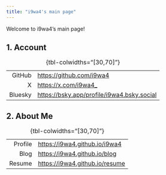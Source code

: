 ```yaml
---
title: "i9wa4's main page"
---
```


Welcome to i9wa4's main page!

## 1. Account

: {tbl-colwidths="[30,70]"}

|         |                                              |
| ---:    | :---                                         |
| GitHub  | <https://github.com/i9wa4>                   |
| X       | <https://x.com/i9wa4_>                       |
| Bluesky | <https://bsky.app/profile/i9wa4.bsky.social> |

## 2. About Me

: {tbl-colwidths="[30,70]"}

|         |                                  |
| ---:    | :---                             |
| Profile | <https://i9wa4.github.io/i9wa4>  |
| Blog    | <https://i9wa4.github.io/blog>   |
| Resume  | <https://i9wa4.github.io/resume> |


<!-- TODO: add -->
<!-- | Slides | <https://i9wa4.github.io/slides> | -->
